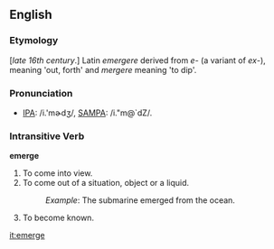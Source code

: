 ==English==

===Etymology===
[''late 16th century''.] Latin ''emergere'' derived from ''e''- (a variant of ''ex''-), meaning 'out, forth' and ''mergere'' meaning 'to dip'.

===Pronunciation===
* [[w:IPA_chart_for_English|IPA]]: /i.'mɚdʒ/, [[w:SAMPA/English|SAMPA]]: /i."m@`dZ/.

===Intransitive Verb===
'''emerge'''
# To come into view.
# To come out of a situation, object or a liquid.
#:''Example'': The submarine emerged from the ocean.
# To become known.

[[it:emerge]]